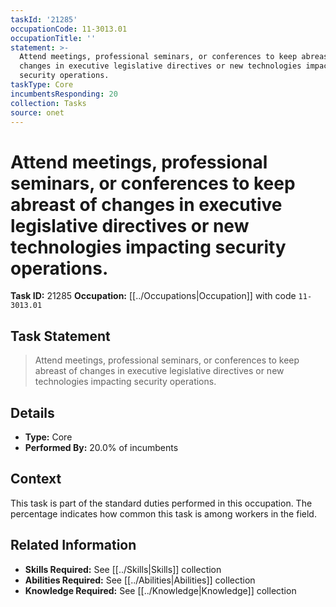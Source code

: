 ```yaml
---
taskId: '21285'
occupationCode: 11-3013.01
occupationTitle: ''
statement: >-
  Attend meetings, professional seminars, or conferences to keep abreast of
  changes in executive legislative directives or new technologies impacting
  security operations.
taskType: Core
incumbentsResponding: 20
collection: Tasks
source: onet
---
```

# Attend meetings, professional seminars, or conferences to keep abreast of changes in executive legislative directives or new technologies impacting security operations.

**Task ID:** 21285
**Occupation:** [[../Occupations|Occupation]] with code `11-3013.01`

## Task Statement

> Attend meetings, professional seminars, or conferences to keep abreast of changes in executive legislative directives or new technologies impacting security operations.

## Details

- **Type:** Core
- **Performed By:** 20.0% of incumbents

## Context

This task is part of the standard duties performed in this occupation. The percentage indicates how common this task is among workers in the field.

## Related Information

- **Skills Required:** See [[../Skills|Skills]] collection
- **Abilities Required:** See [[../Abilities|Abilities]] collection
- **Knowledge Required:** See [[../Knowledge|Knowledge]] collection
